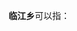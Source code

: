 '''临江乡'''可以指：
{{PRC admin/disambig|23/01/82/209/000|23/11/21/202/000|42/07/03/200/000|51/13/04/208/000|62/12/22/213/000|62/12/23/215/000}}
{{disambig|cat=三字中国乡名消歧义}}